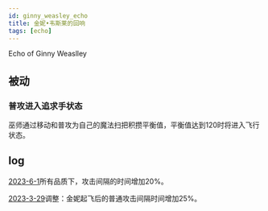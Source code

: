 ```yaml
---
id: ginny_weasley_echo
title: 金妮•韦斯莱的回响
tags: [echo]
---
```


Echo of Ginny Weaslley

<!--truncate-->

## 被动

### 普攻进入追求手状态

巫师通过移动和普攻为自己的魔法扫把积攒平衡值，平衡值达到120时将进入飞行状态。

## log

[2023-6-1](/blog/230601-update-annc#adjustment)所有品质下，攻击间隔的时间增加20%。

[2023-3-29](/blog/230329-update-annc#adjustment)调整：金妮起飞后的普通攻击间隔时间增加25%。